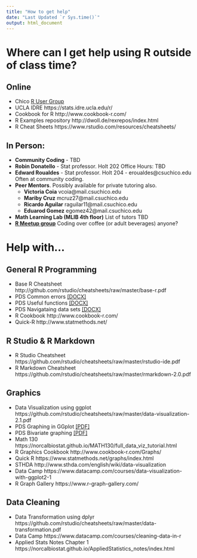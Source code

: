 ```yaml
---
title: "How to get help"
date: "Last Updated `r Sys.time()`"
output: html_document
---
```


# Where can I get help using R outside of class time? 

## Online
* Chico [R User Group](https://groups.google.com/forum/#!forum/chico-rug)
* UCLA IDRE https://stats.idre.ucla.edu/r/ 
* Cookbook for R http://www.cookbook-r.com/
* R Examples repository http://dwoll.de/rexrepos/index.html 
* R Cheat Sheets https://www.rstudio.com/resources/cheatsheets/

## In Person: 
* **Community Coding** - TBD
* **Robin Donatello** - Stat professor. Holt 202 Office Hours: TBD
* **Edward Roualdes** - Stat professor. Holt 204 - eroualdes@csuchico.edu Often at community coding. 
* **Peer Mentors**. Possibly available for private tutoring also. 
    - **Victoria Coia** vcoia@mail.csuchico.edu 
    - **Mariby Cruz** mcruz27@mail.csuchico.edu 
    - **Ricardo Aguilar** raguilar11@mail.csuchico.edu 
    - **Eduarod Gomez** egomez42@mail.csuchico.edu 
* **Math Learning Lab (MLIB 4th floor)** List of tutors TBD
* **[R Meetup group](https://www.meetup.com/Chico-R-Users-Group)** Coding over coffee (or adult beverages) anyone? 

# Help with...

## General R Programming
* Base R Cheatsheet http://github.com/rstudio/cheatsheets/raw/master/base-r.pdf
* PDS Common errors [[DOCX]](R_Resources/Common Errors in R.docx)
* PDS Useful functions [[DOCX]](R_Resources/Useful functions in R.docx)
* PDS Navigataing data sets [[DOCX]](R_Resources/Navigating datasets in R.docx)
* R Cookbook http://www.cookbook-r.com/
* Quick-R http://www.statmethods.net/


## R Studio & R Markdown
* R Studio Cheatsheet https://github.com/rstudio/cheatsheets/raw/master/rstudio-ide.pdf
* R Markdown Cheatsheet https://github.com/rstudio/cheatsheets/raw/master/rmarkdown-2.0.pdf


## Graphics
* Data Visualization using ggplot https://github.com/rstudio/cheatsheets/raw/master/data-visualization-2.1.pdf
* PDS Graphing in GGplot [[PDF]](R_Resources/QC201_Rgraphing.pdf)
* PDS Bivariate graphing [[PDF]](R_Resources/R_Bivariate_Graphing_Handout.pdf)
* Math 130 https://norcalbiostat.github.io/MATH130/full_data_viz_tutorial.html 
* R Graphics Cookbook http://www.cookbook-r.com/Graphs/
* Quick R https://www.statmethods.net/graphs/index.html
* STHDA http://www.sthda.com/english/wiki/data-visualization
* Data Camp  https://www.datacamp.com/courses/data-visualization-with-ggplot2-1 
* R Graph Gallery https://www.r-graph-gallery.com/ 

## Data Cleaning
* Data Transformation using dplyr https://github.com/rstudio/cheatsheets/raw/master/data-transformation.pdf
* Data Camp https://www.datacamp.com/courses/cleaning-data-in-r 
* Applied Stats Notes Chapter 1 https://norcalbiostat.github.io/AppliedStatistics_notes/index.html 





    